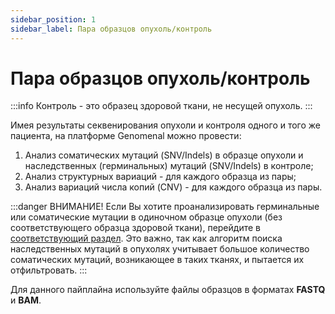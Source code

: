```yaml
---
sidebar_position: 1
sidebar_label: Пара образцов опухоль/контроль
---
```


# Пара образцов опухоль/контроль

:::info
Контроль - это образец здоровой ткани, не несущей опухоль.
:::

Имея результаты секвенирования опухоли и контроля одного и того же пациента, на платформе Genomenal можно провести:
1. Анализ соматических мутаций (SNV/Indels) в образце опухоли и наследственных (герминальных) мутаций (SNV/Indels) в контроле;
2. Анализ структурных вариаций - для каждого образца из пары;
3. Анализ вариаций числа копий (CNV) - для каждого образца из пары.


<SectionDef sample_type="пара образцов опухоль/контроль" />

:::danger ВНИМАНИЕ!
Если Вы хотите проанализировать герминальные или соматические мутации в одиночном образце опухоли (без соответствующего образца здоровой ткани), перейдите в [соответствующий раздел](/uploading-samples/tumor-only/tumor-sample). 
Это важно, так как алгоритм поиска наследственных мутаций в опухолях учитывает большое количество соматических мутаций, возникающее в таких тканях, и пытается их отфильтровать.
:::

Для данного пайплайна используйте файлы образцов в форматах **FASTQ** и **BAM**.
